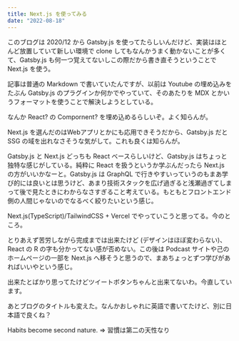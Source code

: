 ```yaml
---
title: Next.js を使ってみる
date: "2022-08-18"
---
```


このブログは 2020/12 から Gatsby.js を使ってたらしいんだけど、実装はほとんど放置していて新しい環境で clone してもなんかうまく動かないことが多くて、Gatsby.js も何一つ覚えてないしこの際だから書き直そうということで Next.js を使う。

記事は普通の Markdown で書いていたんですが、以前は Youtube の埋め込みをたぶん Gatsby.js のプラグインか何かでやっていて、そのあたりを MDX とかいうフォーマットを使うことで解決しようとしている。

なんか React? の Compornent? を埋め込めるらしいぞ。よく知らんが。

Next.js を選んだのはWebアプリとかにも応用できそうだから、Gatsby.js だと SSG の域を出れなさそうな気がして。これも良くは知らんが。

Gatsby.js と Next.js どっちも React ベースらしいけど、Gatsby.js はちょっと独特な感じがしている。純粋に React を扱うというか学ぶんだったら Next.js の方がいいかなーと。Gatsby.js は GraphQL で行きやすいっていうのもまあ学び的には良いとは思うけど、あまり技術スタックを広げ過ぎると浅瀬過ぎてしまって後で見たときにわからなさすぎること考えている。もともとフロントエンド側の人間じゃないのでなるべく絞りたいという感じ。

Next.js(TypeScript)/TailwindCSS + Vercel でやっていこうと思ってる。今のところ。

とりあえず苦労しながら完成までは出来たけど (デザインはほぼ変わらない)、React の R の字も分かってない感が否めない。この後は Podcast サイトや己のホームページの一部を Next.js へ移そうと思うので、まあちょっとずつ学びがあればいいやという感じ。

出来たとばかり思ってたけどツイートボタンちゃんと出来てないわ。今直しています。

あとブログのタイトルも変えた。なんかおしゃれに英語で書いてたけど、別に日本語で良くね？

Habits become second nature. ⇒ 習慣は第二の天性なり